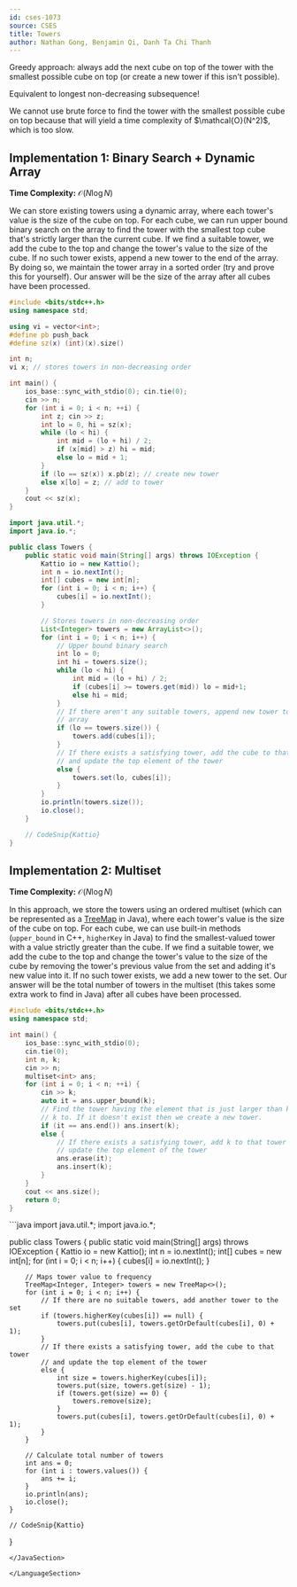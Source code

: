 ```yaml
---
id: cses-1073
source: CSES
title: Towers
author: Nathan Gong, Benjamin Qi, Danh Ta Chi Thanh
---
```


Greedy approach: always add the next cube on top of the tower with the smallest
possible cube on top (or create a new tower if this isn't possible).

Equivalent to longest non-decreasing subsequence!

<Warning>
We cannot use brute force to find the tower with the smallest possible cube on 
top because that will yield a time complexity of $\mathcal{O}(N^2)$, which is 
too slow.
</Warning>

## Implementation 1: Binary Search + Dynamic Array

**Time Complexity:** $\mathcal{O}(N\log N)$

We can store existing towers using a dynamic array, where each tower's value is
the size of the cube on top. For each cube, we can run upper bound binary search
on the array to find the tower with the smallest top cube that's strictly larger
than the current cube. If we find a suitable tower, we add the cube to the top
and change the tower's value to the size of the cube. If no such tower exists,
append a new tower to the end of the array. By doing so, we maintain the tower
array in a sorted order (try and prove this for yourself). Our answer will be
the size of the array after all cubes have been processed.

<LanguageSection>

<CPPSection>

```cpp
#include <bits/stdc++.h>
using namespace std;

using vi = vector<int>;
#define pb push_back
#define sz(x) (int)(x).size()

int n;
vi x; // stores towers in non-decreasing order

int main() {
	ios_base::sync_with_stdio(0); cin.tie(0);
	cin >> n;
	for (int i = 0; i < n; ++i) {
		int z; cin >> z;
		int lo = 0, hi = sz(x);
		while (lo < hi) {
			int mid = (lo + hi) / 2;
			if (x[mid] > z) hi = mid;
			else lo = mid + 1;
		}
		if (lo == sz(x)) x.pb(z); // create new tower
		else x[lo] = z; // add to tower
	}
	cout << sz(x);
}
```

</CPPSection>

<JavaSection>

```java
import java.util.*;
import java.io.*;

public class Towers {
	public static void main(String[] args) throws IOException {
		Kattio io = new Kattio();
		int n = io.nextInt();
		int[] cubes = new int[n];
		for (int i = 0; i < n; i++) {
			cubes[i] = io.nextInt();
		}

		// Stores towers in non-decreasing order
		List<Integer> towers = new ArrayList<>();
		for (int i = 0; i < n; i++) {
			// Upper bound binary search
			int lo = 0;
			int hi = towers.size();
			while (lo < hi) {
				int mid = (lo + hi) / 2;
				if (cubes[i] >= towers.get(mid)) lo = mid+1;
				else hi = mid;
			}
			// If there aren't any suitable towers, append new tower to end of
			// array
			if (lo == towers.size()) {
				towers.add(cubes[i]);
			}
			// If there exists a satisfying tower, add the cube to that tower
			// and update the top element of the tower
			else {
				towers.set(lo, cubes[i]);
			}
		}
		io.println(towers.size());
		io.close();
	}

	// CodeSnip{Kattio}
}
````
</JavaSection>

</LanguageSection>

## Implementation 2: Multiset

**Time Complexity:** $\mathcal{O}(N\log N)$

In this approach, we store the towers using an ordered multiset (which can be
represented as a
[TreeMap](https://usaco.guide/silver/intro-ordered?lang=java#multisets) in
Java), where each tower's value is the size of the cube on top. For each cube,
we can use built-in methods (`upper_bound` in C++, `higherKey` in Java) to find
the smallest-valued tower with a value strictly greater than the cube. If we
find a suitable tower, we add the cube to the top and change the tower's value
to the size of the cube by removing the tower's previous value from the set and
adding it's new value into it. If no such tower exists, we add a new tower to
the set. Our answer will be the total number of towers in the multiset (this
takes some extra work to find in Java) after all cubes have been processed.


<LanguageSection>

<CPPSection>


```cpp
#include <bits/stdc++.h>
using namespace std;

int main() {
	ios_base::sync_with_stdio(0);
	cin.tie(0);
	int n, k;
	cin >> n;
	multiset<int> ans;
	for (int i = 0; i < n; ++i) {
		cin >> k;
		auto it = ans.upper_bound(k);
		// Find the tower having the element that is just larger than k to add
		// k to. If it doesn't exist then we create a new tower.
		if (it == ans.end()) ans.insert(k);
		else {
			// If there exists a satisfying tower, add k to that tower and
			// update the top element of the tower
			ans.erase(it);
			ans.insert(k);
		}
	}
	cout << ans.size();
	return 0;
}
````

</CPPSection>

<JavaSection>
```java
import java.util.*;
import java.io.*;

public class Towers {
	public static void main(String[] args) throws IOException {
		Kattio io = new Kattio();
		int n = io.nextInt();
		int[] cubes = new int[n];
		for (int i = 0; i < n; i++) {
			cubes[i] = io.nextInt();
		}

		// Maps tower value to frequency
		TreeMap<Integer, Integer> towers = new TreeMap<>();
		for (int i = 0; i < n; i++) {
			// If there are no suitable towers, add another tower to the set
			if (towers.higherKey(cubes[i]) == null) {
				towers.put(cubes[i], towers.getOrDefault(cubes[i], 0) + 1);
			}
			// If there exists a satisfying tower, add the cube to that tower
			// and update the top element of the tower
			else {
				int size = towers.higherKey(cubes[i]);
				towers.put(size, towers.get(size) - 1);
				if (towers.get(size) == 0) {
					towers.remove(size);
				}
				towers.put(cubes[i], towers.getOrDefault(cubes[i], 0) + 1);
			}
		}
		
		// Calculate total number of towers
		int ans = 0;
		for (int i : towers.values()) {
			ans += i;
		}
		io.println(ans);
		io.close();
	}

	// CodeSnip{Kattio}
}
```
</JavaSection>

</LanguageSection>
